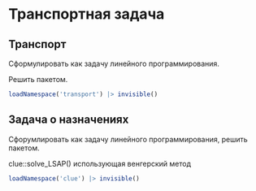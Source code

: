 # Транспортная задача

## Транспорт

Сформулировать как задачу линейного программирования.

Решить пакетом.

```r
loadNamespace('transport') |> invisible() 
```

## Задача о назначениях

Сфорумлировать как задачу линейного программирования, решить пакетом.

clue::solve_LSAP() использующая венгерский метод

```r
loadNamespace('clue') |> invisible()
```
